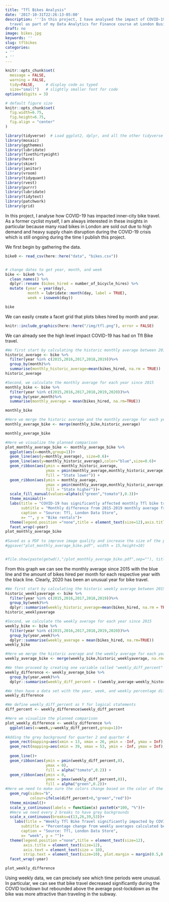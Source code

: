```yaml
---
title: "Tfl Bikes Analysis"
date: '2017-10-31T22:26:13-05:00'
description: '''In this project, I have analysed the impact of COVID-19 on Tfl bike
  travel as part of my Data Analytics for Finance course at London Business School.'''
draft: no
image: bikes.jpg
keywords: ''
slug: tflbikes
categories:
- ''
- ''
---
```


```r
knitr::opts_chunk$set(
  message = FALSE, 
  warning = FALSE, 
  tidy=FALSE,     # display code as typed
  size="small")   # slightly smaller font for code
options(digits = 3)

# default figure size
knitr::opts_chunk$set(
  fig.width=6.75, 
  fig.height=6.75,
  fig.align = "center"
)
```


```r
library(tidyverse)  # Load ggplot2, dplyr, and all the other tidyverse packages
library(mosaic)
library(ggthemes)
library(lubridate)
library(fivethirtyeight)
library(here)
library(skimr)
library(janitor)
library(vroom)
library(tidyquant)
library(rvest)
library(purrr)  
library(lubridate)
library(tidytext)
library(patchwork)
library(grid)
```


In this project, I analyse how COVID-19 has impacted inner-city bike travel. As a former cyclist myself, I am always interested in these insights in particular because many road bikes in London are sold out due to high demand and heavy supply chain disruption during the COVID-19 crisis which is still ongoing during the time I publish this project.


We first begin by gathering the data.
```r
bike0 <- read_csv(here::here("data", "bikes.csv"))


# change dates to get year, month, and week
bike <- bike0 %>% 
  clean_names() %>% 
  dplyr::rename (bikes_hired = number_of_bicycle_hires) %>% 
  mutate (year = year(day),
          month = lubridate::month(day, label = TRUE),
          week = isoweek(day))

bike
```



We can easily create a facet grid that plots bikes hired by month and year.

```r
knitr::include_graphics(here::here("/img/tfl.png"), error = FALSE)
```

We can already see the high level impact COVID-19 has had on Tfl Bike travel. 


```r
#We first start by calculating the historic monthly average between 2015 and 2019
historic_average <- bike %>%
  filter(year %in% c(2015,2016,2017,2018,2019))%>%
  group_by(month)%>%
  summarise(monthly_historic_average=mean(bikes_hired, na.rm = TRUE))
historic_average

#Second, we calculate the monthly average for each year since 2015
monthly_bike <- bike %>%
  filter(year %in% c(2015,2016,2017,2018,2019,2020))%>%
  group_by(year,month)%>%
  summarise(monthly_average = mean(bikes_hired, na.rm=TRUE))

monthly_bike

#Here we merge the historic average and the monthly average for each year to directly compare both in a data set
monthly_average_bike <- merge(monthly_bike,historic_average)

monthly_average_bike
```

```r
#Here we visualize the planned comparison
plot_monthly_average_bike <- monthly_average_bike %>%
  ggplot(aes(x=month,group=1))+
  geom_line(aes(y=monthly_average), size=0.6)+
  geom_line(aes(y=monthly_historic_average),color="blue",size=0.6)+
  geom_ribbon(aes(ymin = monthly_historic_average, 
                  ymax = pmin(monthly_average,monthly_historic_average), 
                  fill = "State lower")) +
  geom_ribbon(aes(ymin = monthly_average, 
                  ymax = pmin(monthly_average,monthly_historic_average), 
                  fill = "State higher"))+
  scale_fill_manual(values=alpha(c("green","tomato"),0.3))+
  theme_minimal()+
  labs(title = "COVID-19 has significantly affected monthly Tfl bike travel",
       subtitle = "Monthly difference from 2015-2019 monthly average from the start of 2015 to the end of August 2020",
       caption = "Source: Tfl, London Data Store",
       x= "", y = "Bike rentals")+
  theme(legend.position ="none",title = element_text(size=12),axis.title = element_text(size=12),axis.text = element_text(size = 10), strip.text = element_text(size=10), plot.margin = margin(0.5,0.5,0.5,0.5, "cm"))+
  facet_wrap(~year)
plot_monthly_average_bike
  
#Saved as a PDF to improve image quality and increase the size of the plot for readability
#ggsave("plot_monthly_average_bike.pdf", width = 15,height=10)


#file.show(paste(getwd(),"/plot_monthly_average_bike.pdf",sep=""), title="Tfl Monthly")
```

From this graph we can see the monthly average since 2015 with the blue line and the amount of bikes hired per month for each respective year with the black line. Clearly, 2020 has been an unusual year for bike travel.


```r
#We first start by calculating the historic weekly average between 2015 and 2019
historic_weeklyaverage <- bike %>%
  filter(year %in% c(2015,2016,2017,2018,2019))%>%
  group_by(week)%>%
  dplyr::summarise(weekly_historic_average=mean(bikes_hired, na.rm = TRUE))
historic_weeklyaverage

#Second, we calculate the weekly average for each year since 2015
weekly_bike <- bike %>%
  filter(year %in% c(2015,2016,2017,2018,2019,2020))%>%
  group_by(year,week)%>%
  dplyr::summarise(weekly_average = mean(bikes_hired, na.rm=TRUE))
weekly_bike

#Here we merge the historic average and the weekly average for each year to directly compare both in a data set
weekly_average_bike <- merge(weekly_bike,historic_weeklyaverage, na.rm=TRUE)
```

```r
#We then proceed by creating one variable called "weekly_diff_percent" which gives the percentage difference between the historic average and the respective weekly average
weekly_difference <- weekly_average_bike %>%
  group_by(year,week)%>%
  dplyr::summarise(weekly_diff_percent = ((weekly_average-weekly_historic_average)/weekly_historic_average))

#We then have a data set with the year, week, and weekly percentage difference from the 2015-2019 weekly average
weekly_difference

#We define weekly_diff_percent as Y for logical statements
diff_percent <- weekly_difference$weekly_diff_percent

#Here we visualize the planned comparison
plot_weekly_difference <- weekly_difference %>%
  ggplot(aes(x=week,y=weekly_diff_percent,group=1))+
  
#Adding the grey background for quarter 2 and quarter 4 
  geom_rect(mapping=aes(xmin = 13, xmax = 26, ymin = -Inf, ymax = Inf),fill="grey",alpha=0.01)+
  geom_rect(mapping=aes(xmin = 39, xmax = 53, ymin = -Inf, ymax = Inf),fill="grey",alpha=0.01)+
  
  geom_line()+
  geom_ribbon(aes(ymin = pmin(weekly_diff_percent,0), 
                  ymax = 0), 
                  fill = alpha("tomato",0.2)) +
  geom_ribbon(aes(ymin = 0, 
                  ymax = pmax(weekly_diff_percent,0)), 
                  fill = alpha("green",0.2))+
#Here we need to make sure the colors change based on the color of the ribbon
  geom_rug(sides="b",
           colour=ifelse(diff_percent>0,"green","red"))+
  theme_minimal()+
  scale_y_continuous(labels = function(x) paste0(x*100, "%"))+
  #Here we need every 2 breaks to have grey backgrounds
  scale_x_continuous(breaks=c(13,26,39,53))+
    labs(title = "Weekly Tfl Bike Travel significantly impacted by COVID Restrictions",
       subtitle = "Percentage change from weekly averages calculated between 2015 and 2019",
       caption = "Source: Tfl, London Data Store",
       x= "week", y = "")+
  theme(legend.position ="none",title = element_text(size=12),
        axis.title = element_text(size=12),
        axis.text = element_text(size = 10), 
        strip.text = element_text(size=10), plot.margin = margin(0.5,0.5,0.5,0.5, "cm"))+
  facet_wrap(~year)

plot_weekly_difference

```

Using weekly data, we can precisely see which time periods were unusual. In particular, we can see that bike travel decreased significantly during the COVID lockdown but rebounded above the average post-lockdown as the bike was more attractive than traveling in the subway.
